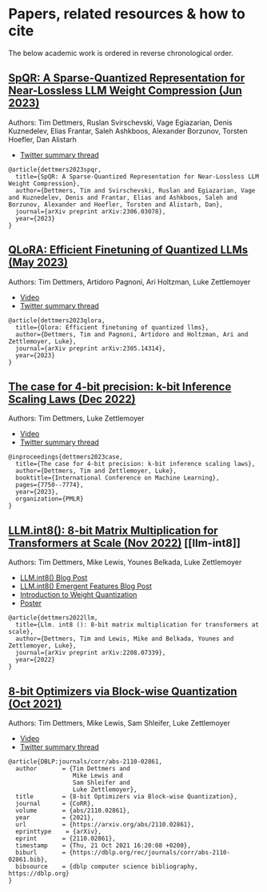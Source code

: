 # Papers, related resources & how to cite

The below academic work is ordered in reverse chronological order.

## [SpQR: A Sparse-Quantized Representation for Near-Lossless LLM Weight Compression (Jun 2023)](https://arxiv.org/abs/2306.03078)

Authors: Tim Dettmers, Ruslan Svirschevski, Vage Egiazarian, Denis Kuznedelev, Elias Frantar, Saleh Ashkboos, Alexander Borzunov, Torsten Hoefler, Dan Alistarh

- [Twitter summary thread](https://twitter.com/Tim_Dettmers/status/1666076553665744896)

```
@article{dettmers2023spqr,
  title={SpQR: A Sparse-Quantized Representation for Near-Lossless LLM Weight Compression},
  author={Dettmers, Tim and Svirschevski, Ruslan and Egiazarian, Vage and Kuznedelev, Denis and Frantar, Elias and Ashkboos, Saleh and Borzunov, Alexander and Hoefler, Torsten and Alistarh, Dan},
  journal={arXiv preprint arXiv:2306.03078},
  year={2023}
}
```

## [QLoRA: Efficient Finetuning of Quantized LLMs (May 2023)](https://arxiv.org/abs/2305.14314)
Authors: Tim Dettmers, Artidoro Pagnoni, Ari Holtzman, Luke Zettlemoyer

- [Video](https://www.youtube.com/watch?v=y9PHWGOa8HA&ab_channel=LondonMachineLearningMeetup)
- [Twitter summary thread](https://twitter.com/Tim_Dettmers/status/1661379354507476994)

```
@article{dettmers2023qlora,
  title={Qlora: Efficient finetuning of quantized llms},
  author={Dettmers, Tim and Pagnoni, Artidoro and Holtzman, Ari and Zettlemoyer, Luke},
  journal={arXiv preprint arXiv:2305.14314},
  year={2023}
}
```

## [The case for 4-bit precision: k-bit Inference Scaling Laws (Dec 2022)](https://arxiv.org/abs/2212.09720)
Authors: Tim Dettmers, Luke Zettlemoyer

- [Video](https://www.youtube.com/watch?v=odlQa6AE1gY&ab_channel=TheInsideView)
- [Twitter summary thread](https://twitter.com/Tim_Dettmers/status/1605209171758284805)

```
@inproceedings{dettmers2023case,
  title={The case for 4-bit precision: k-bit inference scaling laws},
  author={Dettmers, Tim and Zettlemoyer, Luke},
  booktitle={International Conference on Machine Learning},
  pages={7750--7774},
  year={2023},
  organization={PMLR}
}
```

## [LLM.int8(): 8-bit Matrix Multiplication for Transformers at Scale (Nov 2022)](https://arxiv.org/abs/2208.07339) [[llm-int8]]
Authors: Tim Dettmers, Mike Lewis, Younes Belkada, Luke Zettlemoyer

- [LLM.int8() Blog Post](https://huggingface.co/blog/hf-bitsandbytes-integration)
- [LLM.int8() Emergent Features Blog Post](https://timdettmers.com/2022/08/17/llm-int8-and-emergent-features/)
- [Introduction to Weight Quantization](https://towardsdatascience.com/introduction-to-weight-quantization-2494701b9c0c)
- [Poster](https://twitter.com/Tim_Dettmers/status/1598351301942951937)

```
@article{dettmers2022llm,
  title={Llm. int8 (): 8-bit matrix multiplication for transformers at scale},
  author={Dettmers, Tim and Lewis, Mike and Belkada, Younes and Zettlemoyer, Luke},
  journal={arXiv preprint arXiv:2208.07339},
  year={2022}
}
```

## [8-bit Optimizers via Block-wise Quantization (Oct 2021)](https://arxiv.org/abs/2110.02861)
Authors: Tim Dettmers, Mike Lewis, Sam Shleifer, Luke Zettlemoyer

- [Video](https://www.youtube.com/watch?v=IxrlHAJtqKE)
- [Twitter summary thread](https://twitter.com/Tim_Dettmers/status/1446472128979562499)

```
@article{DBLP:journals/corr/abs-2110-02861,
  author       = {Tim Dettmers and
                  Mike Lewis and
                  Sam Shleifer and
                  Luke Zettlemoyer},
  title        = {8-bit Optimizers via Block-wise Quantization},
  journal      = {CoRR},
  volume       = {abs/2110.02861},
  year         = {2021},
  url          = {https://arxiv.org/abs/2110.02861},
  eprinttype    = {arXiv},
  eprint       = {2110.02861},
  timestamp    = {Thu, 21 Oct 2021 16:20:08 +0200},
  biburl       = {https://dblp.org/rec/journals/corr/abs-2110-02861.bib},
  bibsource    = {dblp computer science bibliography, https://dblp.org}
}
```
